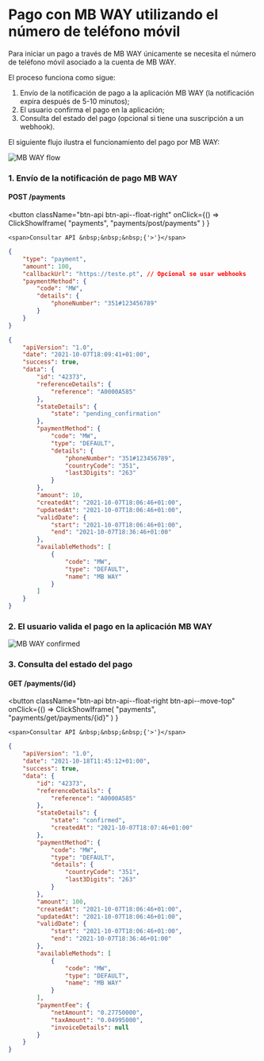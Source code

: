 # Pago con MB WAY utilizando el número de teléfono móvil

Para iniciar un pago a través de MB WAY únicamente se necesita el número de teléfono móvil asociado a la cuenta de MB WAY.

El proceso funciona como sigue:

1. Envío de la notificación de pago a la aplicación MB WAY (la notificación expira después de 5-10 minutos);
2. El usuario confirma el pago en la aplicación;
3. Consulta del estado del pago (opcional si tiene una suscripción a un webhook).

El siguiente flujo ilustra el funcionamiento del pago por MB WAY:

![MB WAY flow](../../../../../_media/mbway_flow.jpg)

### 1. Envío de la notificación de pago MB WAY

#### POST /payments


<button className="btn-api btn-api--float-right"
	onClick={() =>
		ClickShowIframe(
			"payments",
			"payments/post/payments"
		)
	}
>
	<span>Consultar API &nbsp;&nbsp;&nbsp;{'>'}</span>
</button>


<Tabs>
<TabItem value="solicitud" label="Solicitud">

```json
{
	"type": "payment",
	"amount": 100,
	"callbackUrl": "https://teste.pt", // Opcional se usar webhooks
	"paymentMethod": {
		"code": "MW",
		"details": {
			"phoneNumber": "351#123456789"
		}
	}
}
```

</TabItem>
<TabItem value="respuesta" label="Respuesta">

```json
{
	"apiVersion": "1.0",
	"date": "2021-10-07T18:09:41+01:00",
	"success": true,
	"data": {
		"id": "42373",
		"referenceDetails": {
			"reference": "A0000A585"
		},
		"stateDetails": {
			"state": "pending_confirmation"
		},
		"paymentMethod": {
			"code": "MW",
			"type": "DEFAULT",
			"details": {
				"phoneNumber": "351#123456789",
				"countryCode": "351",
				"last3Digits": "263"
			}
		},
		"amount": 10,
		"createdAt": "2021-10-07T18:06:46+01:00",
		"updatedAt": "2021-10-07T18:06:46+01:00",
		"validDate": {
			"start": "2021-10-07T18:06:46+01:00",
			"end": "2021-10-07T18:36:46+01:00"
		},
		"availableMethods": [
			{
				"code": "MW",
				"type": "DEFAULT",
				"name": "MB WAY"
			}
		]
	}
}
```

</TabItem>
</Tabs>

### 2. El usuario valida el pago en la aplicación MB WAY

![MB WAY confirmed](../../../../../_media/mbway-confirmed.jpg)

### 3. Consulta del estado del pago

#### GET ​/payments/\{id}

<button className="btn-api btn-api--float-right btn-api--move-top"
	onClick={() =>
		ClickShowIframe(
			"payments",
			"payments/get/payments/{id}"
		)
	}
>
	<span>Consultar API &nbsp;&nbsp;&nbsp;{'>'}</span>
</button>

```json
{
	"apiVersion": "1.0",
	"date": "2021-10-18T11:45:12+01:00",
	"success": true,
	"data": {
		"id": "42373",
		"referenceDetails": {
			"reference": "A0000A585"
		},
		"stateDetails": {
			"state": "confirmed",
			"createdAt": "2021-10-07T18:07:46+01:00"
		},
		"paymentMethod": {
			"code": "MW",
			"type": "DEFAULT",
			"details": {
				"countryCode": "351",
				"last3Digits": "263"
			}
		},
		"amount": 100,
		"createdAt": "2021-10-07T18:06:46+01:00",
		"updatedAt": "2021-10-07T18:06:46+01:00",
		"validDate": {
			"start": "2021-10-07T18:06:46+01:00",
			"end": "2021-10-07T18:36:46+01:00"
		},
		"availableMethods": [
			{
				"code": "MW",
				"type": "DEFAULT",
				"name": "MB WAY"
			}
		],
		"paymentFee": {
			"netAmount": "0.27750000",
			"taxAmount": "0.04995000",
			"invoiceDetails": null
		}
	}
}
```
